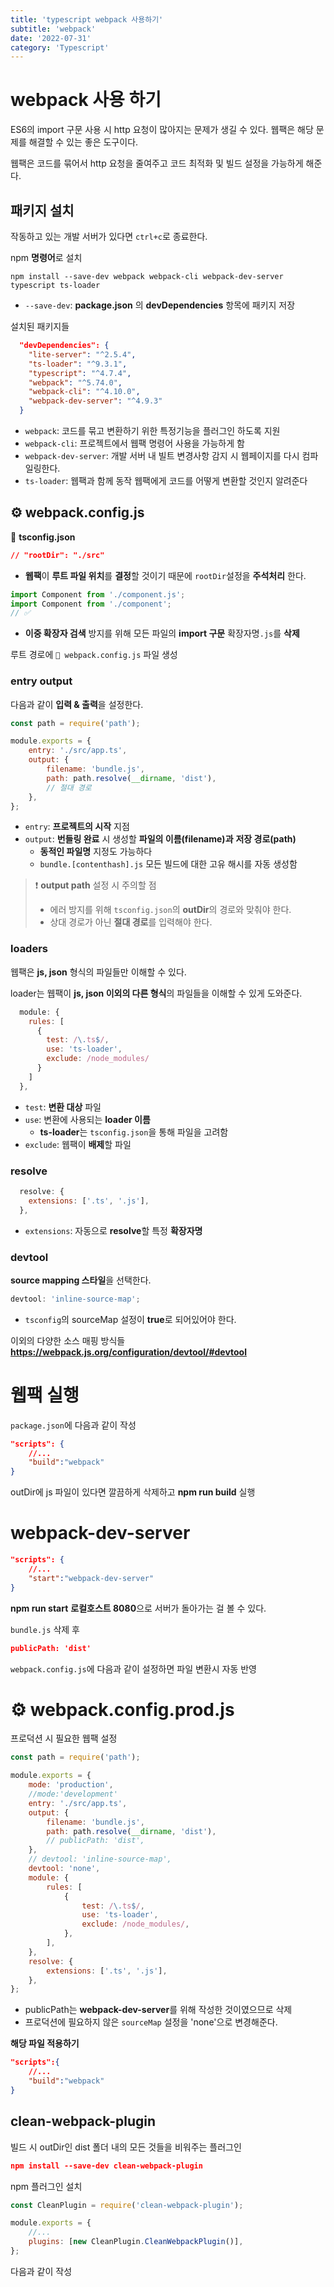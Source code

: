 ```yaml
---
title: 'typescript webpack 사용하기'
subtitle: 'webpack'
date: '2022-07-31'
category: 'Typescript'
---
```


# webpack 사용 하기

ES6의 import 구문 사용 시 http 요청이 많아지는 문제가 생길 수 있다.
웹팩은 해당 문제를 해결할 수 있는 좋은 도구이다.

웹팩은 코드를 묶어서 http 요청을 줄여주고 코드 최적화 및 빌드 설정을 가능하게 해준다.

## 패키지 설치

작동하고 있는 개발 서버가 있다면 `ctrl+c`로 종료한다.

npm **명령어**로 설치

```http
npm install --save-dev webpack webpack-cli webpack-dev-server typescript ts-loader
```

-   `--save-dev`: **package.json** 의 **devDependencies** 항목에 패키지 저장

설치된 패키지들

```json
  "devDependencies": {
    "lite-server": "^2.5.4",
    "ts-loader": "^9.3.1",
    "typescript": "^4.7.4",
    "webpack": "^5.74.0",
    "webpack-cli": "^4.10.0",
    "webpack-dev-server": "^4.9.3"
  }
```

-   `webpack`: 코드를 묶고 변환하기 위한 특정기능을 플러그인 하도록 지원
-   `webpack-cli`: 프로젝트에서 웹팩 명령어 사용을 가능하게 함
-   `webpack-dev-server`: 개발 서버 내 빌트
    변경사항 감지 시 웹페이지를 다시 컴파일링한다.
-   `ts-loader`: 웹팩과 함께 동작 웹팩에게 코드를 어떻게 변환할 것인지 알려준다

## ⚙️ webpack.config.js

📄 **tsconfig.json**

```json
// "rootDir": "./src"
```

-   **웹팩**이 **루트 파일 위치**를 **결정**할 것이기 때문에
    `rootDir`설정을 **주석처리** 한다.

```js
import Component from './component.js';
import Component from './component';
// ✅
```

-   **이중 확장자 검색** 방지를 위해 모든 파일의 **import 구문** 확장자명`.js`를 **삭제**

루트 경로에 `📄 webpack.config.js` 파일 생성

### entry output

다음과 같이 **입력 & 출력**을 설정한다.

```js
const path = require('path');

module.exports = {
    entry: './src/app.ts',
    output: {
        filename: 'bundle.js',
        path: path.resolve(__dirname, 'dist'),
        // 절대 경로
    },
};
```

-   `entry`: **프로젝트의 시작** 지점
-   `output`: **번들링 완료** 시 생성할 **파일의 이름(filename)과** **저장 경로(path)**
    -   **동적인 파일명** 지정도 가능하다
    -   `bundle.[contenthash].js` 모든 빌드에 대한 고유 해시를 자동 생성함

> ❗️
> **output path** 설정 시 주의할 점
>
> -   에러 방지를 위해 `tsconfig.json`의 **outDir**의 경로와 맞춰야 한다.
> -   상대 경로가 아닌 **절대 경로**를 입력해야 한다.

### loaders

웹팩은 **js, json** 형식의 파일들만 이해할 수 있다.

loader는 웹팩이 **js, json 이외의 다른 형식**의 파일들을 이해할 수 있게 도와준다.

```js
  module: {
    rules: [
      {
        test: /\.ts$/,
        use: 'ts-loader',
        exclude: /node_modules/
      }
    ]
  },
```

-   `test`: **변환 대상** 파일
-   `use`: 변환에 사용되는 **loader 이름**
    -   **ts-loader**는 `tsconfig.json`을 통해 파일을 고려함
-   `exclude`: 웹팩이 **배제**할 파일

### resolve

```js
  resolve: {
    extensions: ['.ts', '.js'],
  },
```

-   `extensions`: 자동으로 **resolve**할 특정 **확장자명**

### devtool

**source mapping 스타일**을 선택한다.

```js
devtool: 'inline-source-map';
```

-   `tsconfig`의 sourceMap 설정이 **true**로 되어있어야 한다.

이외의 다양한 소스 매핑 방식들 **https://webpack.js.org/configuration/devtool/#devtool**

# 웹팩 실행

`package.json`에 다음과 같이 작성

```json
"scripts": {
    //...
    "build":"webpack"
}
```

outDir에 js 파일이 있다면 깔끔하게 삭제하고 **npm run build** 실행

# webpack-dev-server

```json
"scripts": {
    //...
    "start":"webpack-dev-server"
}
```

**npm run start**
**로컬호스트 8080**으로 서버가 돌아가는 걸 볼 수 있다.

`bundle.js` 삭제 후

```json
publicPath: 'dist'
```

`webpack.config.js`에 다음과 같이 설정하면 파일 변환시 자동 반영

# ⚙️ webpack.config.prod.js

프로덕션 시 필요한 웹팩 설정

```js
const path = require('path');

module.exports = {
    mode: 'production',
    //mode:'development'
    entry: './src/app.ts',
    output: {
        filename: 'bundle.js',
        path: path.resolve(__dirname, 'dist'),
        // publicPath: 'dist',
    },
    // devtool: 'inline-source-map',
    devtool: 'none',
    module: {
        rules: [
            {
                test: /\.ts$/,
                use: 'ts-loader',
                exclude: /node_modules/,
            },
        ],
    },
    resolve: {
        extensions: ['.ts', '.js'],
    },
};
```

-   publicPath는 **webpack-dev-server**를 위해 작성한 것이였으므로 삭제
-   프로덕션에 필요하지 않은 `sourceMap` 설정을 'none'으로 변경해준다.

**해당 파일 적용하기**

```json
"scripts":{
    //...
    "build":"webpack"
}
```

## clean-webpack-plugin

빌드 시 outDir인 dist 폴더 내의 모든 것들을 비워주는 플러그인

```json
npm install --save-dev clean-webpack-plugin
```

npm 플러그인 설치

```js
const CleanPlugin = require('clean-webpack-plugin');

module.exports = {
    //...
    plugins: [new CleanPlugin.CleanWebpackPlugin()],
};
```

다음과 같이 작성
